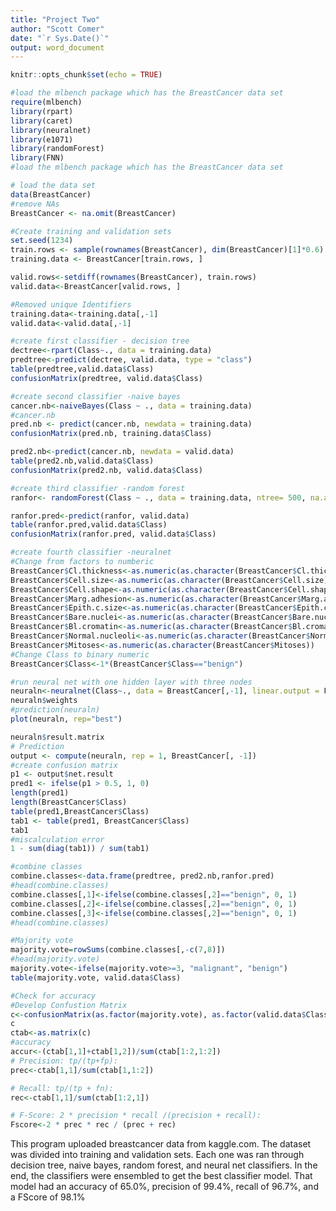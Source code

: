 ---
title: "Project Two"
author: "Scott Comer"
date: "`r Sys.Date()`"
output: word_document
---

```{r setup, include=FALSE}
knitr::opts_chunk$set(echo = TRUE)
```

```{r}
#load the mlbench package which has the BreastCancer data set
require(mlbench)
library(rpart)
library(caret)
library(neuralnet)
library(e1071)
library(randomForest)
library(FNN)
#load the mlbench package which has the BreastCancer data set

```

```{r}
# load the data set
data(BreastCancer)
#remove NAs
BreastCancer <- na.omit(BreastCancer)
```

```{r}
#Create training and validation sets
set.seed(1234)
train.rows <- sample(rownames(BreastCancer), dim(BreastCancer)[1]*0.6)
training.data <- BreastCancer[train.rows, ]

valid.rows<-setdiff(rownames(BreastCancer), train.rows)
valid.data<-BreastCancer[valid.rows, ]

#Removed unique Identifiers
training.data<-training.data[,-1]
valid.data<-valid.data[,-1]
```

```{r}
#create first classifier - decision tree
dectree<-rpart(Class~., data = training.data)
predtree<-predict(dectree, valid.data, type = "class")
table(predtree,valid.data$Class)
confusionMatrix(predtree, valid.data$Class)
```

```{r}
#create second classifier -naive bayes
cancer.nb<-naiveBayes(Class ~ ., data = training.data)
#cancer.nb
pred.nb <- predict(cancer.nb, newdata = training.data)
confusionMatrix(pred.nb, training.data$Class)

pred2.nb<-predict(cancer.nb, newdata = valid.data)
table(pred2.nb,valid.data$Class)
confusionMatrix(pred2.nb, valid.data$Class)
```


```{r}
#create third classifier -random forest
ranfor<- randomForest(Class ~ ., data = training.data, ntree= 500, na.action = na.roughfix)

ranfor.pred<-predict(ranfor, valid.data)
table(ranfor.pred,valid.data$Class)
confusionMatrix(ranfor.pred, valid.data$Class)
```

```{r}
#create fourth classifier -neuralnet
#Change from factors to numberic
BreastCancer$Cl.thickness<-as.numeric(as.character(BreastCancer$Cl.thickness))
BreastCancer$Cell.size<-as.numeric(as.character(BreastCancer$Cell.size))
BreastCancer$Cell.shape<-as.numeric(as.character(BreastCancer$Cell.shape))
BreastCancer$Marg.adhesion<-as.numeric(as.character(BreastCancer$Marg.adhesion))
BreastCancer$Epith.c.size<-as.numeric(as.character(BreastCancer$Epith.c.size))
BreastCancer$Bare.nuclei<-as.numeric(as.character(BreastCancer$Bare.nuclei))
BreastCancer$Bl.cromatin<-as.numeric(as.character(BreastCancer$Bl.cromatin))
BreastCancer$Normal.nucleoli<-as.numeric(as.character(BreastCancer$Normal.nucleoli))
BreastCancer$Mitoses<-as.numeric(as.character(BreastCancer$Mitoses))
#Change Class to binary numeric
BreastCancer$Class<-1*(BreastCancer$Class=="benign")

#run neural net with one hidden layer with three nodes
neuraln<-neuralnet(Class~., data = BreastCancer[,-1], linear.output = F, hidden = 3)
neuraln$weights
#prediction(neuraln)
plot(neuraln, rep="best")

neuraln$result.matrix
# Prediction
output <- compute(neuraln, rep = 1, BreastCancer[, -1])
#create confusion matrix
p1 <- output$net.result
pred1 <- ifelse(p1 > 0.5, 1, 0)
length(pred1)
length(BreastCancer$Class)
table(pred1,BreastCancer$Class)
tab1 <- table(pred1, BreastCancer$Class)
tab1
#miscalculation error
1 - sum(diag(tab1)) / sum(tab1)
```

```{r}
#combine classes
combine.classes<-data.frame(predtree, pred2.nb,ranfor.pred)
#head(combine.classes)
combine.classes[,1]<-ifelse(combine.classes[,2]=="benign", 0, 1)
combine.classes[,2]<-ifelse(combine.classes[,2]=="benign", 0, 1)
combine.classes[,3]<-ifelse(combine.classes[,2]=="benign", 0, 1)
#head(combine.classes)

#Majority vote
majority.vote=rowSums(combine.classes[,-c(7,8)])
#head(majority.vote)
majority.vote<-ifelse(majority.vote>=3, "malignant", "benign")
table(majority.vote, valid.data$Class)

```

```{r}
#Check for accuracy
#Develop Confustion Matrix
c<-confusionMatrix(as.factor(majority.vote), as.factor(valid.data$Class))
c
ctab<-as.matrix(c)
#accuracy
accur<-(ctab[1,1]+ctab[1,2])/sum(ctab[1:2,1:2])
# Precision: tp/(tp+fp):
prec<-ctab[1,1]/sum(ctab[1,1:2])

# Recall: tp/(tp + fn):
rec<-ctab[1,1]/sum(ctab[1:2,1])

# F-Score: 2 * precision * recall /(precision + recall):
Fscore<-2 * prec * rec / (prec + rec)
```

This program uploaded breastcancer data from kaggle.com. The dataset was divided into training and validation sets. Each one was ran through decision tree, naive bayes, random forest, and neural net classifiers. In the end, the classifiers were ensembled to get the best classifier model.  That model had an accuracy of 65.0%, precision of 99.4%, recall of 96.7%, and a FScore of 98.1%